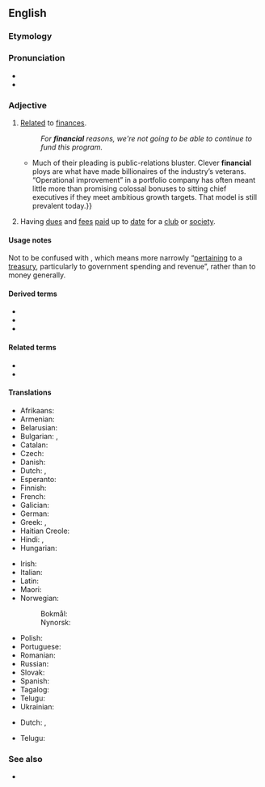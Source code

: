 ==English==

===Etymology===
{{suffix|en|finance|ial}}

===Pronunciation===
* {{IPA|/faɪˈnænʃəl/|/fɪˈnænʃəl/|lang=en}}
* {{audio|En-us-financial.ogg|Audio (US)|lang=en}}

===Adjective===
{{en-adj|-}}

# [[relate|Relate]]d to [[finance]]s.
#: ''For '''financial''' reasons, we're not going to be able to continue to fund this program.''
#* {{quote-journal|lang=en|date=2013-06-22|volume=407|issue=8841|page=70|magazine={{w|The Economist}}
|title=[http://www.economist.com/news/finance-and-economics/21579879-buy-out-firm-really-does-focus-operational-improvements-engineers Engineers of a different kind]
|passage=Private-equity nabobs bristle at being dubbed mere financiers.{{...}}Much of their pleading is public-relations bluster. Clever '''financial''' ploys are what have made billionaires of the industry’s veterans. “Operational improvement” in a portfolio company has often meant little more than promising colossal bonuses to sitting chief executives if they meet ambitious growth targets. That model is still prevalent today.}}
# Having [[due]]s and [[fee]]s [[paid]] up to [[date]] for a [[club]] or [[society]].
#: {{ux|en|Jerry is a '''financial''' member of the club.}}

====Usage notes====
Not to be confused with {{m|en|fiscal}}, which means more narrowly “[[pertaining]] to a [[treasury]], particularly to government spending and revenue”, rather than to money generally.

====Derived terms====
* {{l|en|financial market}}
* {{l|en|financial year}}
* {{l|en|financial regulation}}

====Related terms====
* {{l|en|finances}}
* {{l|en|financier}}

====Translations====
{{trans-top|related to finances}}
* Afrikaans: {{t+|af|finansiële}}
* Armenian: {{t+|hy|ֆինանսական}}
* Belarusian: {{t|be|фіна́нсавы}}
* Bulgarian: {{t|bg|финансов|sc=Cyrl}}, {{t|bg|паричен|sc=Cyrl}}
* Catalan: {{t|ca|financer}}
* Czech: {{t+|cs|finanční|m}}
* Danish: {{t|da|finansiel}}
* Dutch: {{t+|nl|financieel}}, {{t+|nl|financiële}}
* Esperanto: {{t|eo|financa}}
* Finnish: {{t+|fi|taloudellinen}}
* French: {{t+|fr|financier}}
* Galician: {{t|gl|financeiro|m}}
* German: {{t+|de|finanziell}}
* Greek: {{t+|el|οικονομικός|m}}, {{t+|el|δημοσιονομικός|m}}
* Haitian Creole: {{t|ht|finansye}}
* Hindi: {{t+|hi|आर्थिक}}, {{t+|hi|वित्तीय}}
* Hungarian: {{t+|hu|pénzügyi}}
{{trans-mid}}
* Irish: {{t|ga|airgeadúil}}
* Italian: {{t+|it|finanziario}}
* Latin: {{t|la|pecūniārius}}
* Maori: {{t|mi|ahumoni}}
* Norwegian:
*: Bokmål: {{t|nb|finansiell}}
*: Nynorsk: {{t|nn|finansiell}}
* Polish: {{t+|pl|finansowy}}
* Portuguese: {{t+|pt|financeiro}}
* Romanian: {{t+|ro|financiar}}
* Russian: {{t+|ru|фина́нсовый}}
* Slovak: {{t|sk|finančný}}
* Spanish: {{t+|es|financiero}}
* Tagalog: {{t|tl|pinansiyal}}
* Telugu: {{t|te|ఆర్ధిక|tr=ardhika|sc=Telu}}
* Ukrainian: {{t|uk|фіна́нсовий}}
{{trans-bottom}}

{{trans-top|paying}}
* Dutch: {{t+|nl|betalend}}, {{t+|nl|betalende}}
{{trans-mid}}
* Telugu: {{t+|te|చెల్లించు|tr=cellimcu|sc=Telu}}
{{trans-bottom}}

===See also===
* {{l|en|fiscal}}